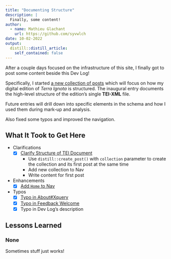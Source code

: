 ```yaml
---
title: "Documenting Structure"
description: |
  Finally, some content!
author:
  - name: Mathieu Glachant 
    url: https://github.com/syvwlch
date: 10-02-2022
output:
  distill::distill_article:
    self_contained: false
---
```


After a couple days focused on the infrastructure of this site, I finally got to post some content beside this Dev Log!

Specifically, I started [a new collection of posts](../../tei.html) which will focus on how my digital edition of _Terra Ignota_ is structured. The inaugural entry documents the high-level structure of the edition's single __TEI-XML__ file. 

Future entries will drill down into specific elements in the schema and how I used them during mark-up and analysis.

Also fixed some typos and improved the navigation.

## What It Took to Get Here

- Clarifications
	- [x] [Clarify Structure of TEI Document](https://github.com/syvwlch/Data-Ignota/issues/5)
	  - Use `distill::create_post()` with `collection` parameter to create the collection and its first post at the same time
	  - Add new collection to Nav
	  - Write content for first post
- Enhancements
	- [x] [Add `Home` to Nav](https://github.com/syvwlch/Data-Ignota/issues/9)
- Typos
	- [x] [Typo in About#Xquery](https://github.com/syvwlch/Data-Ignota/issues/3)
	- [x] [Typo in Feedback Welcome](https://github.com/syvwlch/Data-Ignota/issues/8)
	- [x] Typo in Dev Log's description

## Lessons Learned
### None

Sometimes stuff just works!

